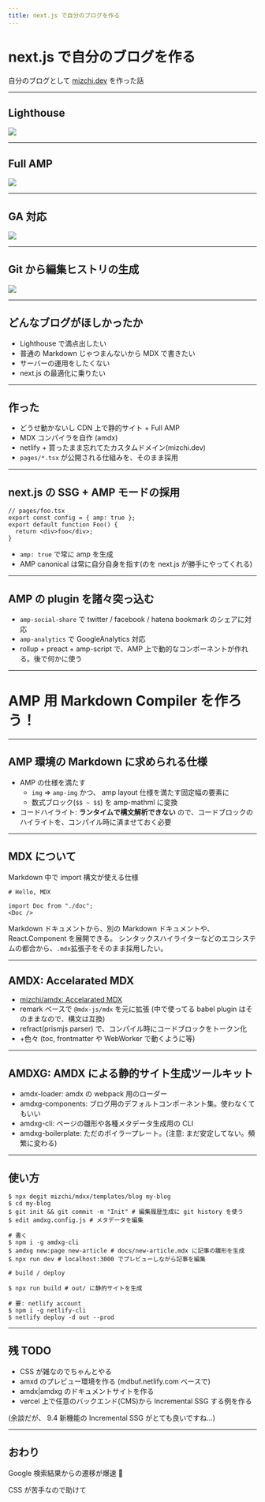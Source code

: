 ```yaml
---
title: next.js で自分のブログを作る
---
```


# next.js で自分のブログを作る

自分のブログとして [mizchi.dev](https://mizchi.dev) を作った話

---

## Lighthouse

![](https://i.gyazo.com/718543e55f8ca7c35e81bb67aa5cfa79.png)

---

## Full AMP

![](https://i.gyazo.com/bcc2d128064304c355d3c776d41a22a8.png)

---

## GA 対応

![](https://gyazo.com/10b9063d30ff5fb73ec2cc5a3b824333.png)

---

## Git から編集ヒストリの生成

![](https://i.gyazo.com/13034861f0afceacf47ad8d8a09f239a.png)

---

## どんなブログがほしかったか

- Lighthouse で満点出したい
- 普通の Markdown じゃつまんないから MDX で書きたい
- サーバーの運用をしたくない
- next.js の最適化に乗りたい

---

## 作った

- どうせ動かないし CDN 上で静的サイト + Full AMP
- MDX コンパイラを自作 (amdx)
- netlify + 買ったまま忘れてたカスタムドメイン(mizchi.dev)
- `pages/*.tsx` が公開される仕組みを、そのまま採用

---

## next.js の SSG + AMP モードの採用

```tsx
// pages/foo.tsx
export const config = { amp: true };
export default function Foo() {
  return <div>foo</div>;
}
```

- `amp: true` で常に amp を生成
- AMP canonical は常に自分自身を指す(のを next.js が勝手にやってくれる)

---

## AMP の plugin を諸々突っ込む

- `amp-social-share` で twitter / facebook / hatena bookmark のシェアに対応
- `amp-analytics` で GoogleAnalytics 対応
- rollup + preact + amp-script で、AMP 上で動的なコンポーネントが作れる。後で何かに使う

---

# AMP 用 Markdown Compiler を作ろう！

---

## AMP 環境の Markdown に求められる仕様

- AMP の仕様を満たす
  - `img` => `amp-img` かつ、 amp layout 仕様を満たす固定幅の要素に
  - 数式ブロック(`$$ ~ $$`) を amp-mathml に変換
- コードハイライト: **ランタイムで構文解析できない** ので、コードブロックのハイライトを、コンパイル時に済ませておく必要

---

## MDX について

Markdown 中で import 構文が使える仕様

```
# Hello, MDX

import Doc from "./doc";
<Doc />
```

Markdown ドキュメントから、別の Markdown ドキュメントや、React.Component
を展開できる。
シンタックスハイライターなどのエコシステムの都合から、`.mdx`拡張子をそのまま採用したい。

---

## AMDX: Accelarated MDX

- [mizchi/amdx: Accelarated MDX](https://github.com/mizchi/amdx)
- remark ベースで `@mdx-js/mdx` を元に拡張 (中で使ってる babel plugin はそのままなので、構文は互換)
- refract(prismjs parser) で、コンパイル時にコードブロックをトークン化
- +色々 (toc, frontmatter や WebWorker で動くように等)

---

## AMDXG: AMDX による静的サイト生成ツールキット

- amdx-loader: amdx の webpack 用のローダー
- amdxg-components: ブログ用のデフォルトコンポーネント集。使わなくてもいい
- amdxg-cli: ページの雛形や各種メタデータ生成用の CLI
- amdxg-boilerplate: ただのボイラープレート。(注意: まだ安定してない。頻繁に変わる)

---

## 使い方

```
$ npx degit mizchi/mdxx/templates/blog my-blog
$ cd my-blog
$ git init && git commit -m "Init" # 編集履歴生成に git history を使う
$ edit amdxg.config.js # メタデータを編集

# 書く
$ npm i -g amdxg-cli
$ amdxg new:page new-article # docs/new-article.mdx に記事の雛形を生成
$ npx run dev # localhost:3000 でプレビューしながら記事を編集

# build / deploy

$ npx run build # out/ に静的サイトを生成

# 要: netlify account
$ npm i -g netlify-cli
$ netlify deploy -d out --prod
```

---

## 残 TODO

- CSS が雑なのでちゃんとやる
- amxd のプレビュー環境を作る (mdbuf.netlify.com ベースで)
- amdx|amdxg のドキュメントサイトを作る
- vercel 上で任意のバックエンド(CMS)から Incremental SSG する例を作る

(余談だが、 9.4 新機能の Incremental SSG がとても良いですね…)

---

## おわり

Google 検索結果からの遷移が爆速 💪

CSS が苦手なので助けて

